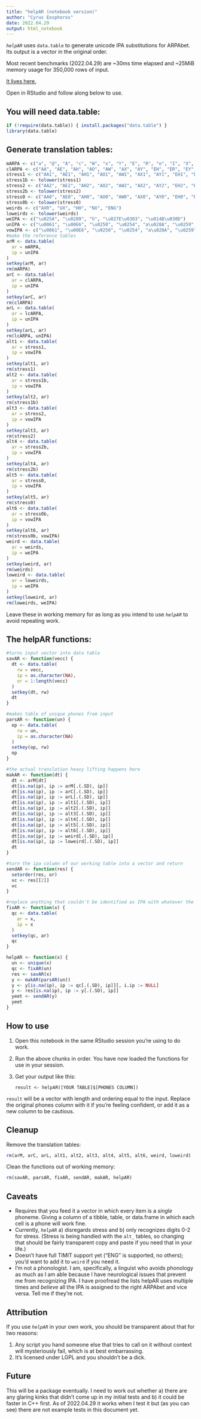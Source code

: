```yaml
---
title: "helpAR (notebook version)"
author: "Cyrus Eosphoros"
date: 2022.04.29
output: html_notebook
---
```


*`helpAR`* uses `data.table` to generate unicode IPA substitutions for
ARPAbet. Its output is a vector in the original order.

Most recent benchmarks (2022.04.29) are \~30ms time elapsed and \~25MiB
memory usage for 350,000 rows of input.

[It lives here.](https://github.com/cyrusae/helpAR)

Open in RStudio and follow along below to use.

## You will need data.table:

```r
if (!require(data.table)) { install.packages("data.table") }
library(data.table)
```

## Generate translation tables:

```r
mARPA <- c("a", "@", "A", "c", "W", "x", "Y", "E", "R", "e", "I", "X", "i", "o", "O", "U", "u", "b", "C", "d", "D", "F", "L", "M", "N", "f", "g", "h", "J", "k", "l", "m", "n", "G", "p", "Q", "r", "s", "S", "t", "T", "v", "w", "H", "y", "z", "Z")
clARPA <- c("AA", "AE", "AH", "AO", "AW", "AX", "AY", "EH", "ER", "EY", "IH", "IX", "IY", "OW", "OY", "UH", "UW", "B", "CH", "D", "DH", "DX", "EL", "EM", "EN", "F", "G", "H", "JH", "K", "L", "M", "N", "NG", "P", "Q", "R", "S", "SH", "T", "TH", "V", "W", "WH", "J", "Z", "ZH")
stress1 <- c("AA1", "AE1", "AH1", "AO1", "AW1", "AX1", "AY1", "EH1", "ER1", "EY1", "IH1", "IX1", "IY1", "OW1", "OY1", "UH1", "UW1")
stress1b <- tolower(stress1)
stress2 <- c("AA2", "AE2", "AH2", "AO2", "AW2", "AX2", "AY2", "EH2", "ER2", "EY2", "IH2", "IX2", "IY2", "OW2", "OY2", "UH2", "UW2")
stress2b <- tolower(stress2)
stress0 <- c("AA0", "AE0", "AH0", "AO0", "AW0", "AX0", "AY0", "EH0", "ER0", "EY0", "IH0", "IX0", "IY0", "OW0", "OY0", "UH0", "UW0")
stress0b <- tolower(stress0)
weirds <- c("AXR", "UX", "HH", "NX", "ENG")
loweirds <- tolower(weirds)
weIPA <- c("\u025A", "\u0289", "h", "\u027E\u0303", "\u014B\u030D")
unIPA <- c("\u0061", "\u00E6", "\u0250", "\u0254", "a\u028A", "\u0259", "a\u026A", "\u025B", "\u025d", "e\u026A", "\u026A", "\u0268", "i", "o\u028A", "\u0254\u026A", "\u028A", "u", "b", "\u02A7", "d", "\u00F0", "\u027E", "l\u0329", "m\u0329", "n\u0329", "f", "g", "h", "\u02A4", "k", "l", "m", "n", "\u014B", "p", "\u0294", "\u0279", "s", "\u0283", "t", "\u03B8", "v", "w", "\u028D", "y", "z", "\u0292")
vowIPA <- c("\u0061", "\u00E6", "\u0250", "\u0254", "a\u028A", "\u0259", "a\u026A", "\u025B", "\u025D", "e\u026A", "\u026A", "\u0268", "i", "o\u028A", "\u0254\u026A", "\u028A", "u")
#make the reference tables
arM <- data.table(
  ar = mARPA,
  ip = unIPA
)
setkey(arM, ar)
rm(mARPA)
arC <- data.table(
  ar = clARPA,
  ip = unIPA
)
setkey(arC, ar)
rm(clARPA)
arL <- data.table(
  ar = lcARPA,
  ip = unIPA
)
setkey(arL, ar)
rm(lcARPA, unIPA)
alt1 <- data.table(
  ar = stress1,
  ip = vowIPA
)
setkey(alt1, ar)
rm(stress1)
alt2 <- data.table(
  ar = stress1b,
  ip = vowIPA
)
setkey(alt2, ar)
rm(stress1b)
alt3 <- data.table(
  ar = stress2,
  ip = vowIPA
)
setkey(alt3, ar)
rm(stress2)
alt4 <- data.table(
  ar = stress2b,
  ip = vowIPA
)
setkey(alt4, ar)
rm(stress2b)
alt5 <- data.table(
  ar = stress0,
  ip = vowIPA
)
setkey(alt5, ar)
rm(stress0)
alt6 <- data.table(
  ar = stress0b,
  ip = vowIPA
)
setkey(alt6, ar)
rm(stress0b, vowIPA)
weird <- data.table(
  ar = weirds,
  ip = weIPA
)
setkey(weird, ar)
rm(weirds)
loweird <- data.table(
  ar = loweirds,
  ip = weIPA
)
setkey(loweird, ar)
rm(loweirds, weIPA)
```

Leave these in working memory for as long as you intend to use
*`helpAR`* to avoid repeating work.

## The helpAR functions:

```r
#turns input vector into data table
savAR <- function(vecc) {
  dt <- data.table(
    rw = vecc,
    ip = as.character(NA),
    or = 1:length(vecc)
  )
  setkey(dt, rw) 
  dt
}

#makes table of unique phones from input
parsAR <- function(un) {
  op <- data.table(
    rw = un,
    ip = as.character(NA)
  )
  setkey(op, rw)
  op
}

#the actual translation heavy lifting happens here
makAR <- function(dt) {
  dt <- arM[dt]
  dt[is.na(ip), ip := arM[.(.SD), ip]]
  dt[is.na(ip), ip := arC[.(.SD), ip]]
  dt[is.na(ip), ip := arL[.(.SD), ip]]
  dt[is.na(ip), ip := alt1[.(.SD), ip]]
  dt[is.na(ip), ip := alt2[.(.SD), ip]]
  dt[is.na(ip), ip := alt3[.(.SD), ip]]
  dt[is.na(ip), ip := alt4[.(.SD), ip]]
  dt[is.na(ip), ip := alt5[.(.SD), ip]]
  dt[is.na(ip), ip := alt6[.(.SD), ip]]
  dt[is.na(ip), ip := weird[.(.SD), ip]]
  dt[is.na(ip), ip := loweird[.(.SD), ip]]
  dt
}

#turn the ipa column of our working table into a vector and return
sendAR <- function(res) {
  setorder(res, or)
  vc <- res[[2]]
  vc
}

#replace anything that couldn't be identified as IPA with whatever the original input was
fixAR <- function(x) {
  qc <- data.table(
    ar = x,
    ip = x
  )
  setkey(qc, ar)
  qc
}

helpAR <- function(x) {
  un <- unique(x)
  qc <- fixAR(un)
  res <- savAR(x)
  y <- makAR(parsAR(un))
  y <- y[is.na(ip), ip := qc[.(.SD), ip]][, i.ip := NULL]
  y <- res[is.na(ip), ip := y[.(.SD), ip]]
  yeet <- sendAR(y)
  yeet
}
```

## How to use

1.  Open this notebook in the same RStudio session you're using to do
    work.

2.  Run the above chunks in order. You have now loaded the functions for
    use in your session.

3.  Get your output like this:

    `result <- helpAR([YOUR TABLE]$[PHONES COLUMN])`

`result` will be a vector with length and ordering equal to the input.
Replace the original phones column with it if you're feeling confident,
or add it as a new column to be cautious.

## Cleanup

Remove the translation tables:

```r
rm(arM, arC, arL, alt1, alt2, alt3, alt4, alt5, alt6, weird, loweird)
```

Clean the functions out of working memory:

```r
rm(savAR, parsAR, fixAR, sendAR, makAR, helpAR)
```

## Caveats

-   Requires that you feed it a vector in which every item is a *single*
    phoneme. Giving a column of a tibble, table, or data.frame in which
    each cell is a phone will work fine.
-   Currently, *`helpAR`* a) disregards stress and b) only recognizes
    digits 0-2 for stress. (Stress is being handled with the `alt_`
    tables, so changing that should be fairly transparent copy and paste
    if you need that in your life.)
-   Doesn't have full TIMIT support yet ("ENG" is supported, no others);
    you'd want to add it to `weird` if you need it.
-   I'm not a phonologist. I am, specifically, a linguist who avoids
    phonology as much as I am able because I have neurological issues
    that prevent me from recognizing IPA. I have proofread the lists
    helpAR uses multiple times and *believe* all the IPA is assigned to
    the right ARPAbet and vice versa. Tell me if they're not.

## Attribution

If you use *`helpAR`* in your own work, you should be transparent about
that for two reasons:

1.  Any script you hand someone else that tries to call on it without
    context will mysteriously fail, which is at best embarrassing.
2.  It's licensed under LGPL and you shouldn't be a dick.

## Future

This will be a package eventually. I need to work out whether a) there
are any glaring kinks that didn't come up in my initial tests and b) it
could be faster in C++ first. As of 2022.04.29 it works when I test it but (as you can see) there are not example tests in this document yet.